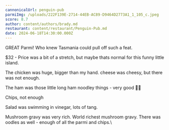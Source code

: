 ```yaml
---
cannonicalUrl: penguin-pub
parmiImg: /uploads/222F139E-2714-44EB-AC89-D9464D2773A1_1_105_c.jpeg
score: 8.7
author: content/authors/brady.md
restaurant: content/restaurant/Penguin-Pub.md
date: 2024-06-18T14:30:00.000Z
---
```


GREAT Parmi! Who knew Tasmania could pull off such a feat. 

$32 - Price was a bit of a stretch, but maybe thats normal for this funny little island.

The chicken was huge, bigger than my hand. cheese was cheesy, but there was not enough.

The ham was those little long ham noodley things - very good 🤌🏼

Chips, not enough

Salad was swimming in vinegar, lots of tang.

Mushroom gravy was very rich. World richest mushroom gravy. There was oodles as well - enough of all the parmi and chips.\
